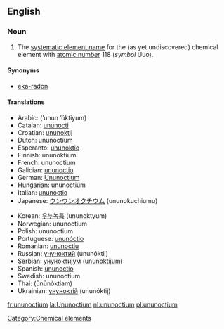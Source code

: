 ==English==
{{elements|Uuo|ununseptium|Uus|ununennium|Uue}}
=== Noun ===
{{en-noun-unc}}
{{wikipedia}}

#The [[systematic element name]] for the (as yet undiscovered) chemical element with [[atomic number]] 118 (''symbol'' Uuo).

====Synonyms====
*[[eka-radon]]

==== Translations ====
{{top}}
*Arabic: {{ARchar|[[أنون أوكتيوم]]}} (’unun ’úktiyum) {{m}}
*Catalan: [[ununocti]] {{m}}
*Croatian: [[ununoktij]] {{m}}
*Dutch: ununoctium {{n}}
*Esperanto: [[ununoktio]]
*Finnish: ununoktium
*French: ununoctium {{m}}
*Galician: [[ununoctio]] {{m}}
*German: [[Ununoctium]] {{n}}
*Hungarian: ununoctium
*Italian: [[ununoctio]] {{m}}
*Japanese: [[ウンウンオクチウム]] (ununokuchiumu)
{{mid}}
*Korean: [[우누녹튬]] (ununoktyum)
*Norwegian: ununoctium
*Polish: ununoctium {{m}}
*Portuguese: [[ununóctio]] {{m}}
*Romanian: [[ununoctiu]] {{n}}
*Russian: [[унуноктий]] (ununóktij) {{m}}
*Serbian: [[унуноктијум]] ([[ununoktijum]]) {{m}}
*Spanish: [[ununoctio]] {{m}}
*Swedish: ununoctium
*Thai: {{THchar|[[อูนอูนออกเทียม]]}} (ūnūnòktiam)
*Ukrainian: [[унуноктій]] (ununóktij) {{m}}
{{bottom}}

[[Category:Chemical elements]]

[[fr:ununoctium]]
[[la:Ununoctium]]
[[nl:ununoctium]]
[[pl:ununoctium]]